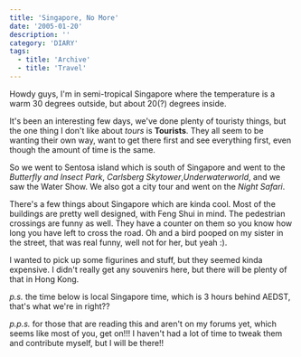 ```yaml
---
title: 'Singapore, No More'
date: '2005-01-20'
description: ''
category: 'DIARY'
tags:
  - title: 'Archive'
  - title: 'Travel'
---
```


Howdy guys, I'm in semi-tropical Singapore where the temperature is a warm 30 degrees outside, but about 20(?) degrees inside.

It's been an interesting few days, we've done plenty of touristy things, but the one thing I don't like about _tours_ is **Tourists**. They all seem to be wanting their own way, want to get there first and see everything first, even though the amount of time is the same.

So we went to Sentosa island which is south of Singapore and went to the _Butterfly and Insect Park_, _Carlsberg Skytower_,_Underwaterworld_, and we saw the Water Show. We also got a city tour and went on the _Night Safari_.

There's a few things about Singapore which are kinda cool. Most of the buildings are pretty well designed, with Feng Shui in mind. The pedestrian crossings are funny as well. They have a counter on them so you know how long you have left to cross the road. Oh and a bird pooped on my sister in the street, that was real funny, well not for her, but yeah :).

I wanted to pick up some figurines and stuff, but they seemed kinda expensive. I didn't really get any souvenirs here, but there will be plenty of that in Hong Kong.

_p.s._ the time below is local Singapore time, which is 3 hours behind AEDST, that's what we're in right??

_p.p.s._ for those that are reading this and aren't on my forums yet, which seems like most of you, get on!!! I haven't had a lot of time to tweak them and contribute myself, but I will be there!!

